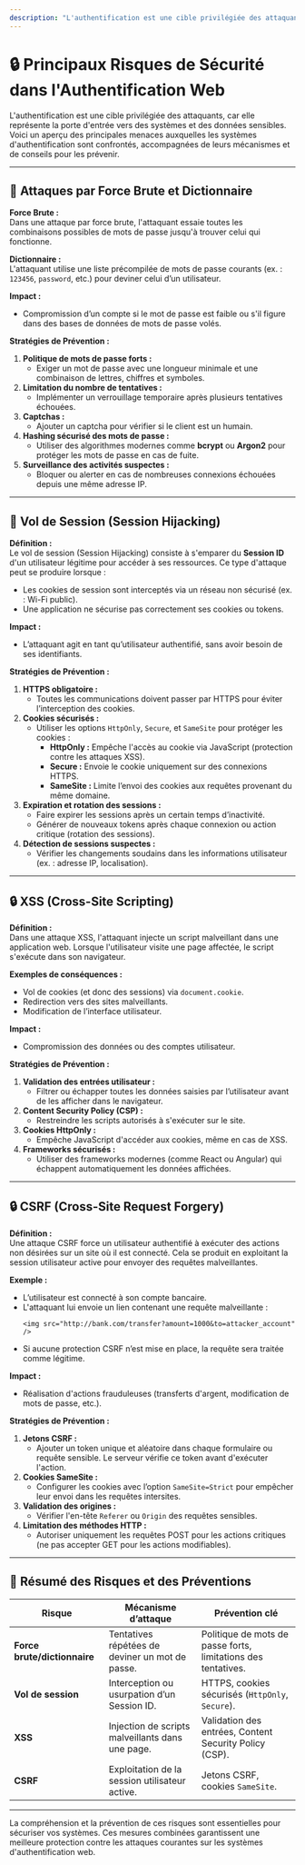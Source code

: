 ```yaml
---
description: "L'authentification est une cible privilégiée des attaquants, car elle représente la porte d'entrée vers des systèmes et des données sensibles. Voici un aperçu des principales menaces auxquelles les systèmes d'authentification sont confrontés, accompagnées de leurs mécanismes et de conseils pour les prévenir."
---
```

# 🔒 **Principaux Risques de Sécurité dans l'Authentification Web**

L'authentification est une cible privilégiée des attaquants, car elle représente la porte d'entrée vers des systèmes et des données sensibles. Voici un aperçu des principales menaces auxquelles les systèmes d'authentification sont confrontés, accompagnées de leurs mécanismes et de conseils pour les prévenir.

---

## 🔐 **Attaques par Force Brute et Dictionnaire**

**Force Brute :**  
Dans une attaque par force brute, l'attaquant essaie toutes les combinaisons possibles de mots de passe jusqu'à trouver celui qui fonctionne.

**Dictionnaire :**  
L'attaquant utilise une liste précompilée de mots de passe courants (ex. : `123456`, `password`, etc.) pour deviner celui d’un utilisateur.

**Impact :**  
- Compromission d’un compte si le mot de passe est faible ou s'il figure dans des bases de données de mots de passe volés.

**Stratégies de Prévention :**
1. **Politique de mots de passe forts :**  
   - Exiger un mot de passe avec une longueur minimale et une combinaison de lettres, chiffres et symboles.
2. **Limitation du nombre de tentatives :**  
   - Implémenter un verrouillage temporaire après plusieurs tentatives échouées.
3. **Captchas :**  
   - Ajouter un captcha pour vérifier si le client est un humain.
4. **Hashing sécurisé des mots de passe :**  
   - Utiliser des algorithmes modernes comme **bcrypt** ou **Argon2** pour protéger les mots de passe en cas de fuite.
5. **Surveillance des activités suspectes :**  
   - Bloquer ou alerter en cas de nombreuses connexions échouées depuis une même adresse IP.

---

## 🍪 **Vol de Session (Session Hijacking)**

**Définition :**  
Le vol de session (Session Hijacking) consiste à s'emparer du **Session ID** d'un utilisateur légitime pour accéder à ses ressources. Ce type d'attaque peut se produire lorsque :
- Les cookies de session sont interceptés via un réseau non sécurisé (ex. : Wi-Fi public).
- Une application ne sécurise pas correctement ses cookies ou tokens.

**Impact :**  
- L’attaquant agit en tant qu’utilisateur authentifié, sans avoir besoin de ses identifiants.

**Stratégies de Prévention :**
1. **HTTPS obligatoire :**  
   - Toutes les communications doivent passer par HTTPS pour éviter l’interception des cookies.
2. **Cookies sécurisés :**  
   - Utiliser les options `HttpOnly`, `Secure`, et `SameSite` pour protéger les cookies :
     - **HttpOnly :** Empêche l'accès au cookie via JavaScript (protection contre les attaques XSS).
     - **Secure :** Envoie le cookie uniquement sur des connexions HTTPS.
     - **SameSite :** Limite l’envoi des cookies aux requêtes provenant du même domaine.
3. **Expiration et rotation des sessions :**  
   - Faire expirer les sessions après un certain temps d’inactivité.
   - Générer de nouveaux tokens après chaque connexion ou action critique (rotation des sessions).
4. **Détection de sessions suspectes :**  
   - Vérifier les changements soudains dans les informations utilisateur (ex. : adresse IP, localisation).

---

## 🔒 **XSS (Cross-Site Scripting)**

**Définition :**  
Dans une attaque XSS, l'attaquant injecte un script malveillant dans une application web. Lorsque l'utilisateur visite une page affectée, le script s'exécute dans son navigateur.

**Exemples de conséquences :**
- Vol de cookies (et donc des sessions) via `document.cookie`.
- Redirection vers des sites malveillants.
- Modification de l’interface utilisateur.

**Impact :**  
- Compromission des données ou des comptes utilisateur.

**Stratégies de Prévention :**
1. **Validation des entrées utilisateur :**  
   - Filtrer ou échapper toutes les données saisies par l’utilisateur avant de les afficher dans le navigateur.
2. **Content Security Policy (CSP) :**  
   - Restreindre les scripts autorisés à s'exécuter sur le site.
3. **Cookies HttpOnly :**  
   - Empêche JavaScript d'accéder aux cookies, même en cas de XSS.
4. **Frameworks sécurisés :**  
   - Utiliser des frameworks modernes (comme React ou Angular) qui échappent automatiquement les données affichées.

---

## 🔒 **CSRF (Cross-Site Request Forgery)**

**Définition :**  
Une attaque CSRF force un utilisateur authentifié à exécuter des actions non désirées sur un site où il est connecté. Cela se produit en exploitant la session utilisateur active pour envoyer des requêtes malveillantes.

**Exemple :**
- L’utilisateur est connecté à son compte bancaire.
- L'attaquant lui envoie un lien contenant une requête malveillante :
  ```
  <img src="http://bank.com/transfer?amount=1000&to=attacker_account" />
  ```
- Si aucune protection CSRF n’est mise en place, la requête sera traitée comme légitime.

**Impact :**
- Réalisation d'actions frauduleuses (transferts d'argent, modification de mots de passe, etc.).

**Stratégies de Prévention :**
1. **Jetons CSRF :**  
   - Ajouter un token unique et aléatoire dans chaque formulaire ou requête sensible. Le serveur vérifie ce token avant d'exécuter l'action.
2. **Cookies SameSite :**  
   - Configurer les cookies avec l’option `SameSite=Strict` pour empêcher leur envoi dans les requêtes intersites.
3. **Validation des origines :**  
   - Vérifier l'en-tête `Referer` ou `Origin` des requêtes sensibles.
4. **Limitation des méthodes HTTP :**  
   - Autoriser uniquement les requêtes POST pour les actions critiques (ne pas accepter GET pour les actions modifiables).

---

## 🧾 **Résumé des Risques et des Préventions**

| **Risque**                 | **Mécanisme d’attaque**                           | **Prévention clé**                                       |
|----------------------------|--------------------------------------------------|---------------------------------------------------------|
| **Force brute/dictionnaire** | Tentatives répétées de deviner un mot de passe. | Politique de mots de passe forts, limitations des tentatives. |
| **Vol de session**          | Interception ou usurpation d’un Session ID.      | HTTPS, cookies sécurisés (`HttpOnly`, `Secure`).         |
| **XSS**                    | Injection de scripts malveillants dans une page. | Validation des entrées, Content Security Policy (CSP).  |
| **CSRF**                   | Exploitation de la session utilisateur active.   | Jetons CSRF, cookies `SameSite`.                        |

---

La compréhension et la prévention de ces risques sont essentielles pour sécuriser vos systèmes. Ces mesures combinées garantissent une meilleure protection contre les attaques courantes sur les systèmes d'authentification web.